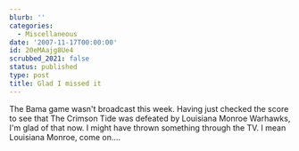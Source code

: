 ```yaml
---
blurb: ''
categories:
  - Miscellaneous
date: '2007-11-17T00:00:00'
id: 20eMAajg8Ue4
scrubbed_2021: false
status: published
type: post
title: Glad I missed it
---
```


The Bama game wasn't broadcast this week. Having just checked the
score to see that The Crimson Tide was defeated by Louisiana Monroe
Warhawks, I'm glad of that now. I might have thrown something
through the TV. I mean Louisiana Monroe, come on....
